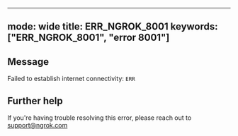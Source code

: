 
---
mode: wide
title: ERR_NGROK_8001
keywords: ["ERR_NGROK_8001", "error 8001"]
---

## Message
Failed to establish internet connectivity: `ERR`




## Further help
If you're having trouble resolving this error, please reach out to [support@ngrok.com](mailto:support@ngrok.com?subject=Help%20with%20ERR_NGROK_8001)

